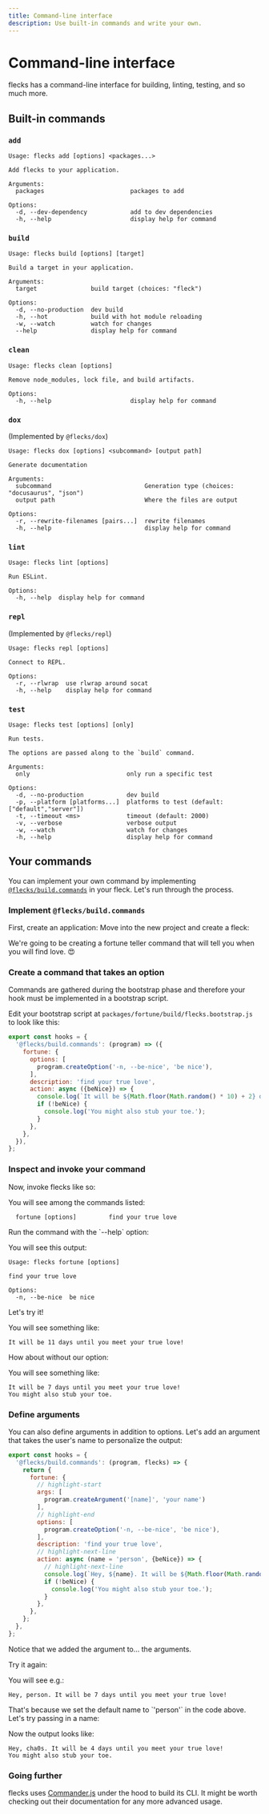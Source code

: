 ```yaml
---
title: Command-line interface
description: Use built-in commands and write your own.
---
```



# Command-line interface

flecks has a command-line interface for building, linting, testing, and so much more.

## Built-in commands

### `add`

```
Usage: flecks add [options] <packages...>

Add flecks to your application.

Arguments:
  packages                        packages to add

Options:
  -d, --dev-dependency            add to dev dependencies
  -h, --help                      display help for command
```

### `build`

```
Usage: flecks build [options] [target]

Build a target in your application.

Arguments:
  target               build target (choices: "fleck")

Options:
  -d, --no-production  dev build
  -h, --hot            build with hot module reloading
  -w, --watch          watch for changes
  --help               display help for command
```

### `clean`

```
Usage: flecks clean [options]

Remove node_modules, lock file, and build artifacts.

Options:
  -h, --help                      display help for command
```

### `dox`
(Implemented by `@flecks/dox`)

```
Usage: flecks dox [options] <subcommand> [output path]

Generate documentation

Arguments:
  subcommand                          Generation type (choices: "docusaurus", "json")
  output path                         Where the files are output

Options:
  -r, --rewrite-filenames [pairs...]  rewrite filenames
  -h, --help                          display help for command
```

### `lint`

```
Usage: flecks lint [options]

Run ESLint.

Options:
  -h, --help  display help for command
```

### `repl`
(Implemented by `@flecks/repl`)

```
Usage: flecks repl [options]

Connect to REPL.

Options:
  -r, --rlwrap  use rlwrap around socat
  -h, --help    display help for command
```

### `test`

```
Usage: flecks test [options] [only]

Run tests.

The options are passed along to the `build` command.

Arguments:
  only                           only run a specific test

Options:
  -d, --no-production            dev build
  -p, --platform [platforms...]  platforms to test (default: ["default","server"])
  -t, --timeout <ms>             timeout (default: 2000)
  -v, --verbose                  verbose output
  -w, --watch                    watch for changes
  -h, --help                     display help for command
```

## Your commands

You can implement your own command by implementing
[`@flecks/build.commands`](./flecks/hooks#flecksbuildcommands) in your fleck. Let's
run through the process.

### Implement <code>@flecks/build&#8203;.commands</code>

<Create type="app" pkg="cli_test">
  First, create an application:
</Create>

<Create headless type="fleck" pkg="packages/fortune">
  Move into the new project and create a fleck:
</Create>

We're going to be creating a fortune teller command that will tell you when you will find love.
:heart_eyes:

### Create a command that takes an option

Commands are gathered during the bootstrap phase and therefore your hook must be
implemented in a bootstrap script.

Edit your bootstrap script at `packages/fortune/build/flecks.bootstrap.js` to look like this:

```javascript title="packages/fortune/build/flecks.bootstrap.js"
export const hooks = {
  '@flecks/build.commands': (program) => ({
    fortune: {
      options: [
        program.createOption('-n, --be-nice', 'be nice'),
      ],
      description: 'find your true love',
      action: async ({beNice}) => {
        console.log(`It will be ${Math.floor(Math.random() * 10) + 2} days until you meet your true love!`);
        if (!beNice) {
          console.log('You might also stub your toe.');
        }
      },
    },
  }),
};
```

### Inspect and invoke your command

<Execute cmd="flecks --help">
  Now, invoke flecks like so:
</Execute>

You will see among the commands listed:

```
  fortune [options]         find your true love
```

<Execute headless cmd="flecks fortune --help">
  Run the command with the `--help` option:
</Execute>

You will see this output:

```
Usage: flecks fortune [options]

find your true love

Options:
  -n, --be-nice  be nice
```

<Execute headless cmd="flecks fortune --be-nice">
  Let's try it!
</Execute>

You will see something like:

```
It will be 11 days until you meet your true love!
```

<Execute headless cmd="flecks fortune">
  How about without our option:
</Execute>

You will see something like:

```
It will be 7 days until you meet your true love!
You might also stub your toe.
```

### Define arguments

You can also define arguments in addition to options. Let's add an argument that takes the user's
name to personalize the output:

```javascript title="packages/fortune/build/flecks.bootstrap.js"
export const hooks = {
  '@flecks/build.commands': (program, flecks) => {
    return {
      fortune: {
        // highlight-start
        args: [
          program.createArgument('[name]', 'your name')
        ],
        // highlight-end
        options: [
          program.createOption('-n, --be-nice', 'be nice'),
        ],
        description: 'find your true love',
        // highlight-next-line
        action: async (name = 'person', {beNice}) => {
          // highlight-next-line
          console.log(`Hey, ${name}. It will be ${Math.floor(Math.random() * 10) + 2} days until you meet your true love!`);
          if (!beNice) {
            console.log('You might also stub your toe.');
          }
        },
      },
    };
  },
};
```

Notice that we added the argument to... the arguments.

<Execute cmd="flecks fortune --be-nice">
  Try it again:
</Execute>

You will see e.g.:

```
Hey, person. It will be 7 days until you meet your true love!
```

<Execute headless cmd="flecks fortune cha0s">
  That's because we set the default name to `'person'` in the code above. Let's try passing in a
  name:
</Execute>

Now the output looks like:

```
Hey, cha0s. It will be 4 days until you meet your true love!
You might also stub your toe.
```

### Going further

flecks uses [Commander.js](https://github.com/tj/commander.js#quick-start) under the hood to build its CLI.
It might be worth checking out their documentation for any more advanced usage.
